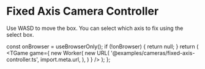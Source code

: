 # Fixed Axis Camera Controller

Use WASD to move the box. You can select which axis to fix using the select box.


  const onBrowser = useBrowserOnly();
  if (!onBrowser) {
    return null;
  }
  return (
    <TGame
      game={
        new Worker(
          new URL(
            '@examples/cameras/fixed-axis-controller.ts',
            import.meta.url,
          ),
        )
      }
    />
  );
};

<Game />
